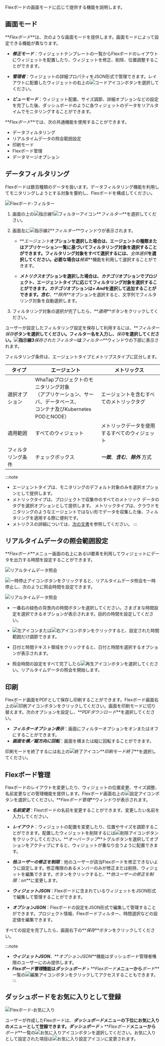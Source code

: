 Flexボードの画面モードに応じて提供する機能を説明します。

## 画面モード

**_Flexボード_**は、次のような画面モードを提供します。画面モードによって設定できる機能が異なります。

-   **_修正モード_**：ウィジェットテンプレートの一覧からFlexボードのレイアウトにウィジェットを配置したり、ウィジェットを修正、削除、位置調整することができます。

-   **_管理者_**：ウィジェットの詳細プロパティをJSON形式で管理できます。レイアウトに配置したウィジェットの右上の![コードアイコン](/img/ico-custom-code.svg)ボタンを選択してください。

-   **_ビューモード_**：ウィジェット配置、サイズ調節、詳細オプションなどの設定を完了した後、ダッシュボードのように各ウィジェットのデータをリアルタイムでモニタリングすることができます。

**_Flexボード_**では、次の共通機能を使用することができます。

-   データフィルタリング
-   リアルタイムデータの照会範囲設定
-   印刷モード
-   Flexボード管理
-   データマージオプション

## データフィルタリング

Flexボードは数百種類のデータを扱います。データフィルタリング機能を利用してモニタリングしようとする対象を要約し、Flexボードを構成してください。

![Flexボード-フィルター](/img/flexboard-filter.png)

1.  画面の上の![指示線1](/img/number-01.png)![フィルターアイコン](/img/ico-filter.svg)**_フィルター_**を選択してください。 

2.  画面左に![指示線2](/img/number-02.png)**_フィルター_**ウィンドウが表示されます。

    -   **_エージェント_**オプションを選択した場合は、エージェントの種類またはアプリケーション一覧に基づいてフィルタリング対象を選択することができます。フィルタリング対象をすべて選択するには、**_全体選択_**を選択してください。必要な場合は**_検索_**機能を利用して選択することができます。

    -   **_メトリクス_**オプションを選択した場合は、**_カテゴリ_**オプションでプロジェクト、エージェントタイプに応じてフィルタリング対象を選択することができます。**_カテゴリ_**オプションは**_+ And_**を選択して追加することができます。**_含む_**、**_除外_**オプションを選択すると、文字列でフィルタリング対象を自動選択します。

3.  フィルタリング対象の選択が完了したら、**_適用_**ボタンをクリックしてください。 

ユーザーが設定したフィルタリング設定を保存して利用するには、**_フィルター保存_**ボタンを選択してください。フィルター名を入力し、**_保存_**を選択してください。![指示線3](/img/number-03.png)**_保存されたフィルター_**は**_フィルター_**ウィンドウの下部に表示されます。

フィルタリング条件は、エージェントタイプとメトリプスタイプに区分します。

| タイプ       | エージェント                                                                         | メトリックス                        |
| --------- | ------------------------------------------------------------------------------ | ----------------------------- |
| 選択オプション   | WhaTapプロジェクトのモニタリング対象<br/>（アプリケーション、サーバ、データベース、<br/>コンテナ及びKubernetes PODとNODE） | エージェントを含むすべてのメトリックタグ          |
| 適用範囲      | すべてのウィジェット                                                                     | メトリックデータを使用するすべてのウィジェット       |
| フィルタリング条件 | チェックボックス                                                                       | **_一致_**、**_含む_**、**_除外_** 方式 |

:::note

-   エージェントタイプは、モニタリングのデフォルト対象のみを選択オプションとして提供します。
-   メトリックタイプは、プロジェクトで収集中のすべてのメトリック データのタグを選択オプションとして提供します。 メトリックタイプは、クラウドモニタリングのようなエージェントではない形でデータを収集した後、フィルタリングを適用する際に便利です。
-   メトリクスの詳細については、[次の文書](metrics-intro)を参照してください。
    :::

## リアルタイムデータの照会範囲設定

**_Flexボード_**メニュー画面の右上にあるUI要素を利用してウィジェットにデータを出力する時間を設定することができます。

![リアルタイムデータ照会](/img/flexboard-time-set.png)

![一時停止アイコン](/img/ico-pause.svg)ボタンをクリックすると、リアルタイムデータ照会を一時停止し、次のように照会時間を設定できます。

![リアルタイムデータ照会](/img/flexboard-time-set-pause.png)

-   一番右の緑色の背景内の時間ボタンを選択してください。さまざまな時間設定を選択できるオプションが表示されます。目的の時間を設定してください。

-   ![左アイコン](/img/left-arrow.svg)または![右アイコン](/img/right-arrow.svg)ボタンをクリックすると、設定された時間範囲だけ調節できます。

-   日付と時間テキスト領域をクリックすると、日付と時間を選択するオプションが表示されます。

-   照会時間の設定をすべて完了したら![再生アイコン](/img/ico-play-time.svg)ボタンを選択してください。リアルタイムデータの照会を開始します。

## 印刷

Flexボード画面をPDFとして保存し印刷することができます。Flexボード画面右上の![印刷アイコン](/img/ico-print.svg)ボタンをクリックしてください。画面を印刷モードに切り替えます。次のオプションを設定し、**_PDFダウンロード_**を選択してください。

-   **_フィルターオプション表示_**：画面にフィルターオプションをオンまたはオフにすることができます。
-   **_画面を横／縦方向に回転_**：画面を横または縦に回転することができます。

印刷モードを終了するには右上の![終了アイコン](/img/ico-close.svg)**_印刷モード終了_**を選択してください。

## Flexボード管理

Flexボードのレイアウトを変更したり、ウィジェットの位置変更、サイズ調整、名前変更などの管理機能を提供します。Flexボード画面右上の![設定アイコン](/img/ico-setting.svg)ボタンを選択してください。**_Flexボード管理_**ウィンドウが表示されます。 

-   **_名前変更_**：Flextボードの名前を変更することができます。変更したい名前を入力してください。

-   **_レイアウト_**：ウィジェットの配置を変更したり、位置やサイズを調節することができます。配置したウィジェットを削除するには![削除アイコン](/img/ico-trash.svg)ボタンをクリックしてください。**_オーバーラップ_**トグルボタンを選択してオプションをアクティブにすると、ウィジェットが重なり合うように配置できます。

-   **_他ユーザーの修正を制限_**：他のユーザーが該当Flexボードを修正できないように設定します。修正権限のあるメンバーのみが修正または削除、ウィジェットを編集できます。ボタンをクリックすると、**_他ユーザーの修正を制限：on_**に変更します。

-   **_ウィジェットJSON_**：Flexボードに含まれているウィジェットをJSON形式で編集して管理することができます。

-   **_オプションJSON_**：Flexボードの設定をJSON形式で編集して管理することができます。プロジェクト情報、Flexボードフィルター、時間選択などの設定値を編集できます。

すべての設定を完了したら、画面右下の**_保存_**ボタンをクリックしてください。

:::note

-   **_ウィジェットJSON_**、**_オプションJSON_**機能はダッシュボード管理者権限のユーザーにのみ提供します。
-   **_Flexボード管理_**機能は**_ダッシュボード_** > **_Flexボード_**メニューから**_ボード_**一覧の![編集アイコン](/img/ico-edit.svg)ボタンをクリックしてアクセスすることもできます。
    :::

## ダッシュボードをお気に入りとして登録

![Flexボード-お気に入り](/img/flexboard-favorite.png)

ユーザーが作成したFlexボードは、**_ダッシュボード_**メニューの下位にお気に入りのメニューとして登録できます。**_ダッシュボード_** > **_Flexボード_**メニューから**_ボード_**一覧の![お気に入りアイコン](/img/ico-favorite.svg)ボタンを選択してください。お気に入りとして設定された項目は![お気に入り設定アイコン](/img/ico-favorite-check.svg)に変更されます。
